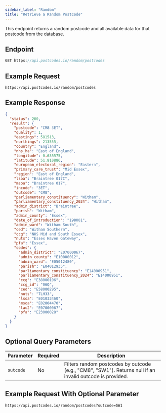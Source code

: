 ```yaml
---
sidebar_label: "Random"
title: "Retrieve a Random Postcode"
---
```


This endpoint returns a random postcode and all available data for that postcode from the database.

## Endpoint

```javascript
GET https://api.postcodes.io/random/postcodes
```

## Example Request

```
https://api.postcodes.io/random/postcodes
```

## Example Response

```json
{
  "status": 200,
  "result": {
    "postcode": "CM8 3ET",
    "quality": 1,
    "eastings": 581513,
    "northings": 213555,
    "country": "England",
    "nhs_ha": "East of England",
    "longitude": 0.635575,
    "latitude": 51.810886,
    "european_electoral_region": "Eastern",
    "primary_care_trust": "Mid Essex",
    "region": "East of England",
    "lsoa": "Braintree 017C",
    "msoa": "Braintree 017",
    "incode": "3ET",
    "outcode": "CM8",
    "parliamentary_constituency": "Witham",
    "parliamentary_constituency_2024": "Witham",
    "admin_district": "Braintree",
    "parish": "Witham",
    "admin_county": "Essex",
    "date_of_introduction": "198001",
    "admin_ward": "Witham South",
    "ced": "Witham Southern",
    "ccg": "NHS Mid and South Essex",
    "nuts": "Essex Haven Gateway",
    "pfa": "Essex",
    "codes": {
      "admin_district": "E07000067",
      "admin_county": "E10000012",
      "admin_ward": "E05012480",
      "parish": "E04012935",
      "parliamentary_constituency": "E14000951",
      "parliamentary_constituency_2024": "E14000951",
      "ccg": "E38000106",
      "ccg_id": "06Q",
      "ced": "E58000295",
      "nuts": "TLH33",
      "lsoa": "E01033460",
      "msoa": "E02004470",
      "lau2": "E07000067",
      "pfa": "E23000028"
    }
  }
}
```

## Optional Query Parameters

| Parameter | Required | Description                                                                                               |
| --------- | -------- | --------------------------------------------------------------------------------------------------------- |
| `outcode` | No       | Filters random postcodes by outcode (e.g., "CM8", "SW1"). Returns null if an invalid outcode is provided. |

## Example Request With Optional Parameter

```
https://api.postcodes.io/random/postcodes?outcode=SW1
```
